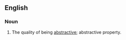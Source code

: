 ==English==

===Noun===
{{infl|en|noun}}

# The quality of being [[abstractive]]; abstractive property.